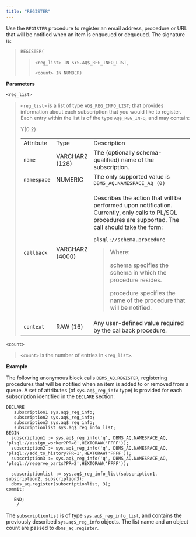 ```yaml
---
title: "REGISTER"
---
```


Use the `REGISTER` procedure to register an email address, procedure or URL that will be notified when an item is enqueued or dequeued. The signature is:

> `REGISTER(`
> 
> > `<reg_list> IN SYS.AQ$_REG_INFO_LIST`,
> > 
> > `<count> IN NUMBER)`

**Parameters**

`<reg_list>`

> `<reg_list>` is a list of type `AQ$_REG_INFO_LIST`; that provides information about each subscription that you would like to register. Each entry within the list is of the type `AQ$_REG_INFO`, and may contain:
> 
> <div class="tabularcolumns">
> 
> Y{0.2}
> 
> </div>
> 
> <table>
> <colgroup>
> <col style="width: 7%" />
> <col style="width: 10%" />
> <col style="width: 82%" />
> </colgroup>
> <tbody>
> <tr class="odd">
> <td>Attribute</td>
> <td>Type</td>
> <td>Description</td>
> </tr>
> <tr class="even">
> <td><code>name</code></td>
> <td>VARCHAR2 (128)</td>
> <td>The (optionally schema-qualified) name of the subscription.</td>
> </tr>
> <tr class="odd">
> <td><code>namespace</code></td>
> <td>NUMERIC</td>
> <td>The only supported value is <code>DBMS_AQ.NAMESPACE_AQ (0)</code></td>
> </tr>
> <tr class="even">
> <td><code>callback</code></td>
> <td>VARCHAR2 (4000)</td>
> <td><p>Describes the action that will be performed upon notification. Currently, only calls to PL/SQL procedures are supported. The call should take the form:</p>
> <p><code>plsql://schema.procedure</code></p>
> <blockquote>
> <p>Where:</p>
> <p>schema specifies the schema in which the procedure resides.</p>
> <p>procedure specifies the name of the procedure that will be notified.</p>
> </blockquote></td>
> </tr>
> <tr class="odd">
> <td><code>context</code></td>
> <td>RAW (16)</td>
> <td>Any user-defined value required by the callback procedure.</td>
> </tr>
> </tbody>
> </table>

`<count>`

> `<count>` is the number of entries in `<reg_list>`.

**Example**

The following anonymous block calls `DBMS_AQ.REGISTER`, registering procedures that will be notified when an item is added to or removed from a queue. A set of attributes (of `sys.aq$_reg_info` type) is provided for each subscription identified in the `DECLARE` section:

``` text
DECLARE
   subscription1 sys.aq$_reg_info;
   subscription2 sys.aq$_reg_info;
   subscription3 sys.aq$_reg_info;
   subscriptionlist sys.aq$_reg_info_list;
BEGIN
  subscription1 := sys.aq$_reg_info('q', DBMS_AQ.NAMESPACE_AQ,
'plsql://assign_worker?PR=0',HEXTORAW('FFFF'));
  subscription2 := sys.aq$_reg_info('q', DBMS_AQ.NAMESPACE_AQ,
'plsql://add_to_history?PR=1',HEXTORAW('FFFF'));
  subscription3 := sys.aq$_reg_info('q', DBMS_AQ.NAMESPACE_AQ,
'plsql://reserve_parts?PR=2',HEXTORAW('FFFF'));

  subscriptionlist := sys.aq$_reg_info_list(subscription1,
subscription2, subscription3);
  dbms_aq.register(subscriptionlist, 3);
commit;

   END;
    /
```

The `subscriptionlist` is of type `sys.aq$_reg_info_list`, and contains the previously described `sys.aq$_reg_info` objects. The list name and an object count are passed to `dbms_aq.register`.
